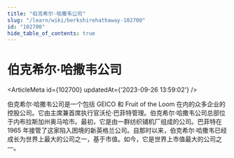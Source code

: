 ```yaml
---
title: "伯克希尔·哈撒韦公司"
slug: "/learn/wiki/berkshirehathaway-102700"
id: "102700"
hide_table_of_contents: true
---
```



# 伯克希尔·哈撒韦公司

<ArticleMeta id={102700} updatedAt={'2023-09-26 13:59:02'} />
<div className='border-solid border-b border-t-0 my-4 border-[var(--ifm-color-gray-300)]' />

伯克希尔·哈撒韦公司是一个包括 GEICO 和 Fruit of the Loom 在内的众多企业的控股公司。它由主席兼首席执行官沃伦·巴菲特管理。伯克希尔·哈撒韦公司总部位于内布拉斯加州奥马哈市。最初，它是由一群纺织铺机厂组成的公司。巴菲特在 1965 年接管了这家陷入困境的新英格兰公司。自那时以来，伯克希尔·哈撒韦已经成长为世界上最大的公司之一，基于市值。如今，它是世界上市值最大的公司之一。
